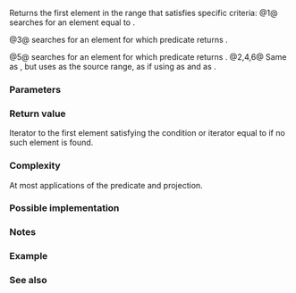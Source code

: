 {{cpp/ranges/title|find|find_if|find_if_not}}
{{cpp/algorithm/ranges/navbar}}
{{dcl begin}}
{{dcl header|algorithm}}
{{dcl h|Call signature}}
{{dcl rev begin|num=1}}
{{dcla|anchor=1|since=c++20|until=c++26|1=
template&lt; std::input_iterator I, std::sentinel_for&lt;I&gt; S,
          class T, class Proj = std::identity &gt;
requires std::indirect_binary_predicate
             &lt;ranges::equal_to, std::projected&lt;I, Proj&gt;, const T*&gt;
constexpr I find( I first, S last, const T&amp; value, Proj proj = {} );
}}
{{dcl|since=c++26|1=
template&lt; std::input_iterator I, std::sentinel_for&lt;I&gt; S,
          class Proj = std::identity,
          class T = std::projected_value_t&lt;I, Proj&gt; &gt;
requires std::indirect_binary_predicate
             &lt;ranges::equal_to, std::projected&lt;I, Proj&gt;, const T*&gt;
constexpr I find( I first, S last, const T&amp; value, Proj proj = {} );
}}
{{dcl rev end}}
{{dcl rev begin|num=2}}
{{dcl|since=c++20|until=c++26|1=
template&lt; ranges::input_range R, class T, class Proj = std::identity &gt;
requires std::indirect_binary_predicate
             &lt;ranges::equal_to,
              std::projected&lt;ranges::iterator_t&lt;R&gt;, Proj&gt;, const T*&gt;
constexpr ranges::borrowed_iterator_t&lt;R&gt;
    find( R&amp;&amp; r, const T&amp; value, Proj proj = {} );
}}
{{dcl|since=c++26|1=
template&lt; ranges::input_range R, class Proj = std::identity,
          class T = std::projected_value_t&lt;ranges::iterator_t&lt;R&gt;, Proj&gt; &gt;
requires std::indirect_binary_predicate
             &lt;ranges::equal_to,
              std::projected&lt;ranges::iterator_t&lt;R&gt;, Proj&gt;, const T*&gt;
constexpr ranges::borrowed_iterator_t&lt;R&gt;
    find( R&amp;&amp; r, const T&amp; value, Proj proj = {} );
}}
{{dcl rev end}}
{{dcla|since=c++20|num=3|1=
template&lt; std::input_iterator I, std::sentinel_for&lt;I&gt; S,
          class Proj = std::identity,
          std::indirect_unary_predicate&lt;std::projected&lt;I, Proj&gt;&gt; Pred &gt;
constexpr I find_if( I first, S last, Pred pred, Proj proj = {} );
}}
{{dcl|since=c++20|num=4|1=
template&lt; ranges::input_range R, class Proj = std::identity,
          std::indirect_unary_predicate
              &lt;std::projected&lt;ranges::iterator_t&lt;R&gt;, Proj&gt;&gt; Pred &gt;
constexpr ranges::borrowed_iterator_t&lt;R&gt;
    find_if( R&amp;&amp; r, Pred pred, Proj proj = {} );
}}
{{dcla|since=c++20|num=5|1=
template&lt; std::input_iterator I, std::sentinel_for&lt;I&gt; S,
          class Proj = std::identity,
          std::indirect_unary_predicate&lt;std::projected&lt;I, Proj&gt;&gt; Pred &gt;
constexpr I find_if_not( I first, S last, Pred pred, Proj proj = {} );
}}
{{dcl|since=c++20|num=6|1=
template&lt; ranges::input_range R, class Proj = std::identity,
          std::indirect_unary_predicate
              &lt;std::projected&lt;ranges::iterator_t&lt;R&gt;, Proj&gt;&gt; Pred &gt;
constexpr ranges::borrowed_iterator_t&lt;R&gt;
    find_if_not( R&amp;&amp; r, Pred pred, Proj proj = {} );
}}
{{dcl end}}

Returns the first element in the range {{range|first|last}} that satisfies specific criteria:
@1@ {{tt|find}} searches for an element equal to {{c|value}}.

@3@ {{tt|find_if}} searches for an element for which predicate {{c|pred}} returns {{c|true}}.

@5@ {{tt|find_if_not}} searches for an element for which predicate {{c|pred}} returns {{c|false}}.
@2,4,6@ Same as {{v|1,3,5}}, but uses {{c|r}} as the source range, as if using {{c|ranges::begin(r)}} as {{c|first}} and {{c|ranges::end(r)}} as {{c|last}}.

{{cpp/ranges/niebloid}}

===Parameters===
{{par begin}}
{{par|first, last|the range of elements to examine}}
{{par|r|the range of the elements to examine}}
{{par|value|value to compare the elements to}}
{{par|pred|predicate to apply to the projected elements}}
{{par|proj|projection to apply to the elements}}
{{par end}}

===Return value===
Iterator to the first element satisfying the condition or iterator equal to {{c|last}} if no such element is found.

===Complexity===
At most {{c|last - first}} applications of the predicate and projection.

===Possible implementation===
{{eq impl|title1=find|ver1=1|1=
struct find_fn
{
    template&lt;std::input_iterator I, std::sentinel_for&lt;I&gt; S,
             class Proj = std::identity,
             class T = std::projected_value_t&lt;I, Proj&gt;&gt;
    requires std::indirect_binary_predicate
                 &lt;ranges::equal_to, std::projected&lt;I, Proj&gt;, const T*&gt;
    constexpr I operator()(I first, S last, const T&amp; value, Proj proj = {}) const
    {
        for (; first != last; ++first)
            if (std::invoke(proj, *first) == value)
                return first;
        return first;
    }
    
    template&lt;ranges::input_range R, class T, class Proj = std::identity&gt;
    requires std::indirect_binary_predicate&lt;ranges::equal_to,
                 std::projected&lt;ranges::iterator_t&lt;R&gt;, Proj&gt;, const T*&gt;
    constexpr ranges::borrowed_iterator_t&lt;R&gt;
        operator()(R&amp;&amp; r, const T&amp; value, Proj proj = {}) const
    {
        return (*this)(ranges::begin(r), ranges::end(r), value, std::ref(proj));
    }
};

inline constexpr find_fn find;
|title2=find_if|ver2=3|2=
struct find_if_fn
{
    template&lt;std::input_iterator I, std::sentinel_for&lt;I&gt; S, class Proj = std::identity,
             std::indirect_unary_predicate&lt;std::projected&lt;I, Proj&gt;&gt; Pred&gt;
    constexpr I operator()(I first, S last, Pred pred, Proj proj = {}) const
    {
        for (; first != last; ++first)
            if (std::invoke(pred, std::invoke(proj, *first)))
                return first;
        return first;
    }
    
    template&lt;ranges::input_range R, class Proj = std::identity,
             std::indirect_unary_predicate
                 &lt;std::projected&lt;ranges::iterator_t&lt;R&gt;, Proj&gt;&gt; Pred&gt;
    constexpr ranges::borrowed_iterator_t&lt;R&gt;
        operator()(R&amp;&amp; r, Pred pred, Proj proj = {}) const
    {
        return (*this)(ranges::begin(r), ranges::end(r), std::ref(pred), std::ref(proj));
    }
};

inline constexpr find_if_fn find_if;
|title3=find_if_not|ver3=5|3=
struct find_if_not_fn
{
    template&lt;std::input_iterator I, std::sentinel_for&lt;I&gt; S, class Proj = std::identity,
             std::indirect_unary_predicate&lt;std::projected&lt;I, Proj&gt;&gt; Pred&gt;
    constexpr I operator()(I first, S last, Pred pred, Proj proj = {}) const
    {
        for (; first != last; ++first)
            if (!std::invoke(pred, std::invoke(proj, *first)))
                return first;
        return first;
    }
    
    template&lt;ranges::input_range R, class Proj = std::identity,
             std::indirect_unary_predicate
                 &lt;std::projected&lt;ranges::iterator_t&lt;R&gt;, Proj&gt;&gt; Pred&gt;
    constexpr ranges::borrowed_iterator_t&lt;R&gt;
        operator()(R&amp;&amp; r, Pred pred, Proj proj = {}) const
    {
        return (*this)(ranges::begin(r), ranges::end(r), std::ref(pred), std::ref(proj));
    }
};

inline constexpr find_if_not_fn find_if_not;
}}

===Notes===
{{feature test macro|__cpp_lib_algorithm_default_value_type|value=202403|std=C++26|[[cpp/language/list initialization|List-initialization]] for algorithms {{vl|1,2}}}}

===Example===
{{example
|code=
#include &lt;algorithm&gt;
#include &lt;cassert&gt;
#include &lt;complex&gt;
#include &lt;format&gt;
#include &lt;iostream&gt;
#include &lt;iterator&gt;
#include &lt;string&gt;
#include &lt;vector&gt;

void projector_example()
{
    struct folk_info
    {
        unsigned uid;
        std::string name, position;
    };
    
    std::vector&lt;folk_info&gt; folks
    {
        {0, "Ana", "dev"},
        {1, "Bob", "devops"},
        {2, "Eve", "ops"}
    };
    
    const auto who{"Eve"};
    if (auto it = std::ranges::find(folks, who, &amp;folk_info::name); it != folks.end())
        std::cout &lt;&lt; std::format("Profile:\n"
                                 "    UID: {}\n"
                                 "    Name: {}\n"
                                 "    Position: {}\n\n",
                                 it-&gt;uid, it-&gt;name, it-&gt;position);
}

int main()
{
    namespace ranges = std::ranges;
    
    projector_example();
    
    const int n1 = 3;
    const int n2 = 5;
    const auto v = {4, 1, 3, 2};
    
    if (ranges::find(v, n1) != v.end())
        std::cout &lt;&lt; "v contains: " &lt;&lt; n1 &lt;&lt; '\n';
    else
        std::cout &lt;&lt; "v does not contain: " &lt;&lt; n1 &lt;&lt; '\n';
    
    if (ranges::find(v.begin(), v.end(), n2) != v.end())
        std::cout &lt;&lt; "v contains: " &lt;&lt; n2 &lt;&lt; '\n';
    else
        std::cout &lt;&lt; "v does not contain: " &lt;&lt; n2 &lt;&lt; '\n';
    
    auto is_even = [](int x) { return x % 2 == 0; };
    
    if (auto result = ranges::find_if(v.begin(), v.end(), is_even); result != v.end())
        std::cout &lt;&lt; "First even element in v: " &lt;&lt; *result &lt;&lt; '\n';
    else
        std::cout &lt;&lt; "No even elements in v\n";
    
    if (auto result = ranges::find_if_not(v, is_even); result != v.end())
        std::cout &lt;&lt; "First odd element in v: " &lt;&lt; *result &lt;&lt; '\n';
    else
        std::cout &lt;&lt; "No odd elements in v\n";
    
    auto divides_13 = [](int x) { return x % 13 == 0; };
    
    if (auto result = ranges::find_if(v, divides_13); result != v.end())
        std::cout &lt;&lt; "First element divisible by 13 in v: " &lt;&lt; *result &lt;&lt; '\n';
    else
        std::cout &lt;&lt; "No elements in v are divisible by 13\n";
    
    if (auto result = ranges::find_if_not(v.begin(), v.end(), divides_13);
        result != v.end())
        std::cout &lt;&lt; "First element indivisible by 13 in v: " &lt;&lt; *result &lt;&lt; '\n';
    else
        std::cout &lt;&lt; "All elements in v are divisible by 13\n";

    std::vector&lt;std::complex&lt;double&gt;&gt; nums{&lt;!----&gt;{4, 2}&lt;!----&gt;};
    #ifdef __cpp_lib_algorithm_default_value_type
        // T gets deduced in (2) making list-initialization possible
        const auto it = ranges::find(nums, {4, 2});
    #else
        const auto it = ranges::find(nums, std::complex&lt;double&gt;{4, 2});
    #endif
    assert(it == nums.begin());
}
|output=
Profile:
    UID: 2
    Name: Eve
    Position: ops

v contains: 3
v does not contain: 5
First even element in v: 4
First odd element in v: 1
No elements in v are divisible by 13
First element indivisible by 13 in v: 4
}}

===See also===
{{dsc begin}}
{{dsc inc|cpp/algorithm/ranges/dsc adjacent_find}}
{{dsc inc|cpp/algorithm/ranges/dsc find_end}}
{{dsc inc|cpp/algorithm/ranges/dsc find_first_of}}
{{dsc inc|cpp/algorithm/ranges/dsc mismatch}}
{{dsc inc|cpp/algorithm/ranges/dsc search}}
{{dsc inc|cpp/algorithm/dsc find}}
{{dsc end}}

{{langlinks|es|ja|zh}}
